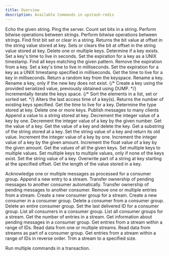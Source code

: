 ```yaml
---
title: Overview
description: Available Commands in upstash-redis
---
```


<AccordionGroup>

<Accordion title="Auth">
<CardGroup cols={3}>

<Card title="ECHO" href="/redis/sdks/py/commands/auth/echo">
  Echo the given string.
</Card>

<Card title="PING" href="/redis/sdks/py/commands/auth/ping">
    Ping the server.
</Card>
</CardGroup>
</Accordion>
<Accordion title="Bitmap">
<CardGroup cols={3}>

<Card title="BITCOUNT" href="/redis/sdks/py/commands/bitmap/bitcount">
    Count set bits in a string.
</Card>
<Card title="BITFIELD" href="/redis/sdks/py/commands/bitmap/bitfield">
    Perform bitwise operations between strings.
</Card>
<Card title="BITOP" href="/redis/sdks/py/commands/bitmap/bitop">
    Perform bitwise operations between strings.
</Card>
<Card title="BITPOS" href="/redis/sdks/py/commands/bitmap/bitpos">
    Find first bit set or clear in a string.
</Card>
<Card title="GETBIT" href="/redis/sdks/py/commands/bitmap/getbit">
    Returns the bit value at offset in the string value stored at key.
</Card>
<Card title="SETBIT" href="/redis/sdks/py/commands/bitmap/setbit">
    Sets or clears the bit at offset in the string value stored at key.
</Card>
</CardGroup>
</Accordion>
<Accordion title="Generic">
<CardGroup cols={3}>
<Card title="DEL" href="/redis/sdks/py/commands/generic/del">
    Delete one or multiple keys.
</Card>
<Card title="EXISTS" href="/redis/sdks/py/commands/generic/exists">
    Determine if a key exists.
</Card>
<Card title="EXPIRE" href="/redis/sdks/py/commands/generic/expire">
    Set a key's time to live in seconds.
</Card>
<Card title="EXPIREAT" href="/redis/sdks/py/commands/generic/expireat">
    Set the expiration for a key as a UNIX timestamp.
</Card>
<Card title="KEYS" href="/redis/sdks/py/commands/generic/keys">
    Find all keys matching the given pattern.
</Card>
<Card title="PERSIST" href="/redis/sdks/py/commands/generic/persist">
    Remove the expiration from a key.
</Card>
<Card title="PEXPIRE" href="/redis/sdks/py/commands/generic/pexpire">
    Set a key's time to live in milliseconds.
</Card>
<Card title="PEXPIREAT" href="/redis/sdks/py/commands/generic/pexpireat">
    Set the expiration for a key as a UNIX timestamp specified in milliseconds.
</Card>
<Card title="PTTL" href="/redis/sdks/py/commands/generic/pttl">
    Get the time to live for a key in milliseconds.
</Card>
<Card title="RANDOMKEY" href="/redis/sdks/py/commands/generic/randomkey">
    Return a random key from the keyspace.
</Card>
<Card title="RENAME" href="/redis/sdks/py/commands/generic/rename">
    Rename a key.
</Card>
<Card title="RENAMENX" href="/redis/sdks/py/commands/generic/renamenx">
    Rename a key, only if the new key does not exist.
</Card>
{/* <Card title="RESTORE" href="/redis/sdks/py/commands/generic/restore">
    Create a key using the provided serialized value, previously obtained using DUMP.
</Card> */}
<Card title="SCAN" href="/redis/sdks/py/commands/generic/scan">
    Incrementally iterate the keys space.
</Card>
{/* <Card title="SORT" href="/redis/sdks/py/commands/generic/sort">
    Sort the elements in a list, set or sorted set.
</Card> */}
<Card title="TOUCH" href="/redis/sdks/py/commands/generic/touch">
    Alters the last access time of a key(s). Returns the number of existing keys specified.
</Card>
<Card title="TTL" href="/redis/sdks/py/commands/generic/ttl">
    Get the time to live for a key.
</Card>
<Card title="TYPE" href="/redis/sdks/py/commands/generic/type">
    Determine the type stored at key.
</Card>
<Card title="UNLINK" href="/redis/sdks/py/commands/generic/unlink">
    Delete one or more keys.
</Card>
</CardGroup>
</Accordion>
<Accordion title="Hash">
<CardGroup cols={3}>

<Card title="HDEL" href="/redis/sdks/py/commands/hash/hdel">

</Card>
<Card title="HEXISTS" href="/redis/sdks/py/commands/hash/hexists">

</Card>
<Card title="HEXPIRE" href="/redis/sdks/py/commands/hash/hexpire">

</Card>
<Card title="HEXPIREAT" href="/redis/sdks/py/commands/hash/hexpireat">

</Card>
<Card title="HEXPIRETIME" href="/redis/sdks/py/commands/hash/hexpiretime">

</Card>
<Card title="HGET" href="/redis/sdks/py/commands/hash/hget">

</Card>
<Card title="HGETALL" href="/redis/sdks/py/commands/hash/hgetall">

</Card>
<Card title="HINCRBY" href="/redis/sdks/py/commands/hash/hincrby">

</Card>
<Card title="HINCRBYFLOAT" href="/redis/sdks/py/commands/hash/hincrbyfloat">

</Card>
<Card title="HKEYS" href="/redis/sdks/py/commands/hash/hkeys">

</Card>
<Card title="HLEN" href="/redis/sdks/py/commands/hash/hlen">

</Card>
<Card title="HMGET" href="/redis/sdks/py/commands/hash/hmget">

</Card>
<Card title="HRANDFIELD" href="/redis/sdks/py/commands/hash/hrandfield">

</Card>
<Card title="HPERSIST" href="/redis/sdks/py/commands/hash/hpersist">

</Card>
<Card title="HPEXPIRE" href="/redis/sdks/py/commands/hash/hpexpire">

</Card>
<Card title="HPEXPIREAT" href="/redis/sdks/py/commands/hash/hpexpireat">

</Card>
<Card title="HPEXPIRETIME" href="/redis/sdks/py/commands/hash/hpexpiretime">

</Card>
<Card title="HPTTL" href="/redis/sdks/py/commands/hash/hpttl">

</Card>
<Card title="HSCAN" href="/redis/sdks/py/commands/hash/hscan">

</Card>
<Card title="HSET" href="/redis/sdks/py/commands/hash/hset">

</Card>
<Card title="HSET" href="/redis/sdks/py/commands/hash/hmset">

</Card>
<Card title="HSETNX" href="/redis/sdks/py/commands/hash/hsetnx">

</Card>
<Card title="HSTRLEN" href="/redis/sdks/py/commands/hash/hstrlen">

</Card>
<Card title="HTTL" href="/redis/sdks/py/commands/hash/httl">

</Card>
<Card title="HVALS" href="/redis/sdks/py/commands/hash/hvals">
  
</Card>

</CardGroup>
</Accordion>

<Accordion title="List">
<CardGroup cols={3}>

<Card title="LINDEX" href="/redis/sdks/py/commands/list/lindex">

</Card>
<Card title="LINSERT" href="/redis/sdks/py/commands/list/linsert">

</Card>
<Card title="LLEN" href="/redis/sdks/py/commands/list/llen">

</Card>
<Card title="LMOVE" href="/redis/sdks/py/commands/list/lmove">

</Card>
<Card title="LPOP" href="/redis/sdks/py/commands/list/lpop">

</Card>
<Card title="LPOS" href="/redis/sdks/py/commands/list/lpos">

</Card>
<Card title="LPUSH" href="/redis/sdks/py/commands/list/lpush">

</Card>
<Card title="LPUSHX" href="/redis/sdks/py/commands/list/lpushx">

</Card>
<Card title="LRANGE" href="/redis/sdks/py/commands/list/lrange">

</Card>
<Card title="LREM" href="/redis/sdks/py/commands/list/lrem">

</Card>
<Card title="LSET" href="/redis/sdks/py/commands/list/lset">

</Card>
<Card title="LTRIM" href="/redis/sdks/py/commands/list/ltrim">

</Card>
<Card title="RPOP" href="/redis/sdks/py/commands/list/rpop">

</Card>
<Card title="RPUSH" href="/redis/sdks/py/commands/list/rpush">

</Card>
<Card title="RPUSHX" href="/redis/sdks/py/commands/list/rpushx">

</Card>

</CardGroup>
</Accordion>
<Accordion title="PubSub">
<CardGroup cols={3}>
<Card title="PUBLISH" href="/redis/sdks/py/commands/pubsub/publish">
Publish messages to many clients
</Card>
</CardGroup>
</Accordion>
<Accordion title="Scripts">
<CardGroup cols={3}>

<Card title="EVAL" href="/redis/sdks/py/commands/scripts/eval">

</Card>
<Card title="EVAL_RO" href="/redis/sdks/py/commands/scripts/eval_ro">

</Card>
<Card title="EVALSHA" href="/redis/sdks/py/commands/scripts/evalsha">

</Card>
<Card title="EVALSHA_RO" href="/redis/sdks/py/commands/scripts/evalsha_ro">

</Card>
<Card title="SCRIPT EXISTS" href="/redis/sdks/py/commands/scripts/script_exists">

</Card>
<Card title="SCRIPT FLUSH" href="/redis/sdks/py/commands/scripts/script_flush">

</Card>
<Card title="SCRIPT LOAD" href="/redis/sdks/py/commands/scripts/script_load">

</Card>

</CardGroup>
</Accordion>
<Accordion title="Server">
<CardGroup cols={3}>
<Card title="DBSIZE" href="/redis/sdks/py/commands/server/dbsize">

</Card>
<Card title="FLUSHALL" href="/redis/sdks/py/commands/server/flushall">

</Card>
<Card title="FLUSHDB" href="/redis/sdks/py/commands/server/flushdb">

</Card>
</CardGroup>
</Accordion>
<Accordion title="Set">
<CardGroup cols={3}>
<Card title="SADD" href="/redis/sdks/py/commands/set/sadd">

</Card>
<Card title="SCARD" href="/redis/sdks/py/commands/set/scard">

</Card>
<Card title="SDIFF" href="/redis/sdks/py/commands/set/sdiff">

</Card>
<Card title="SDIFFSTORE" href="/redis/sdks/py/commands/set/sdiffstore">

</Card>
<Card title="SINTER" href="/redis/sdks/py/commands/set/sinter">

</Card>
<Card title="SINTERSTORE" href="/redis/sdks/py/commands/set/sinterstore">

</Card>
<Card title="SISMEMBER" href="/redis/sdks/py/commands/set/sismember">

</Card>
<Card title="SMEMBERS" href="/redis/sdks/py/commands/set/smembers">

</Card>
<Card title="SMISMEMBER" href="/redis/sdks/py/commands/set/smismember">

</Card>
<Card title="SMOVE" href="/redis/sdks/py/commands/set/smove">

</Card>
<Card title="SPOP" href="/redis/sdks/py/commands/set/spop">

</Card>
<Card title="SRANDMEMBER" href="/redis/sdks/py/commands/set/srandmember">

</Card>
<Card title="SREM" href="/redis/sdks/py/commands/set/srem">

</Card>
<Card title="SSCAN" href="/redis/sdks/py/commands/set/sscan">

</Card>
<Card title="SUNION" href="/redis/sdks/py/commands/set/sunion">

</Card>
<Card title="SUNIONSTORE" href="/redis/sdks/py/commands/set/sunionstore">

</Card>
</CardGroup>
</Accordion>
<Accordion title="Sorted Set">
<CardGroup cols={3}>
<Card title="ZADD" href="/redis/sdks/py/commands/zset/zadd">

</Card>
<Card title="ZCARD" href="/redis/sdks/py/commands/zset/zcard">

</Card>
<Card title="ZCOUNT" href="/redis/sdks/py/commands/zset/zcount">

</Card>
<Card title="ZDIFF" href="/redis/sdks/py/commands/zset/zdiff">

</Card>
<Card title="ZDIFFSTORE" href="/redis/sdks/py/commands/zset/zdiffstore">

</Card>
<Card title="ZINCRBY" href="/redis/sdks/py/commands/zset/zincrby">

</Card>
<Card title="ZINTER" href="/redis/sdks/py/commands/zset/zinter">

</Card>
<Card title="ZINTERSTORE" href="/redis/sdks/py/commands/zset/zinterstore">

</Card>
<Card title="ZLEXCOUNT" href="/redis/sdks/py/commands/zset/zlexcount">

</Card>
<Card title="ZMSCORE" href="/redis/sdks/py/commands/zset/zmscore">

</Card>
<Card title="ZPOPMAX" href="/redis/sdks/py/commands/zset/zpopmax">

</Card>
<Card title="ZPOPMIN" href="/redis/sdks/py/commands/zset/zpopmin">

</Card>
<Card title="ZRANDMEMBER" href="/redis/sdks/py/commands/zset/zrandmember">

</Card>
<Card title="ZRANGE" href="/redis/sdks/py/commands/zset/zrange">

</Card>
<Card title="ZRANK" href="/redis/sdks/py/commands/zset/zrank">

</Card>
<Card title="ZREM" href="/redis/sdks/py/commands/zset/zrem">

</Card>
<Card title="ZREMRANGEBYLEX" href="/redis/sdks/py/commands/zset/zremrangebylex">

</Card>
<Card title="ZREMRANGEBYRANK" href="/redis/sdks/py/commands/zset/zremrangebyrank">

</Card>
<Card title="ZREMRANGEBYSCORE" href="/redis/sdks/py/commands/zset/zremrangebyscore">

</Card>
<Card title="ZREVRANK" href="/redis/sdks/py/commands/zset/zrevrank">

</Card>
<Card title="ZSCAN" href="/redis/sdks/py/commands/zset/zscan">

</Card>
<Card title="ZSCORE" href="/redis/sdks/py/commands/zset/zscore">

</Card>
<Card title="ZUNION" href="/redis/sdks/py/commands/zset/zunion">

</Card>
<Card title="ZUNIONSTORE" href="/redis/sdks/py/commands/zset/zunionstore">

</Card>
</CardGroup>
</Accordion>

<Accordion title="String">

<CardGroup cols={3}>

<Card title="APPEND" href="/redis/sdks/py/commands/string/append">
  Append a value to a string stored at key.
</Card>
<Card title="DECR" href="/redis/sdks/py/commands/string/decr">
  Decrement the integer value of a key by one.
</Card>
<Card title="DECRBY" href="/redis/sdks/py/commands/string/decrby">
  Decrement the integer value of a key by the given number.
</Card>
<Card title="GET" href="/redis/sdks/py/commands/string/get">
  Get the value of a key.
</Card>
<Card title="GETDEL" href="/redis/sdks/py/commands/string/getdel">
  Get the value of a key and delete the key.
</Card>
<Card title="GETRANGE" href="/redis/sdks/py/commands/string/getrange">
  Get a substring of the string stored at a key.
</Card>
<Card title="GETSET" href="/redis/sdks/py/commands/string/getset">
  Set the string value of a key and return its old value.
</Card>
<Card title="INCR" href="/redis/sdks/py/commands/string/incr">
  Increment the integer value of a key by one.
</Card>
<Card title="INCRBY" href="/redis/sdks/py/commands/string/incrby">
  Increment the integer value of a key by the given amount.
</Card>
<Card title="INCRBYFLOAT" href="/redis/sdks/py/commands/string/incrbyfloat">
  Increment the float value of a key by the given amount.
</Card>
<Card title="MGET" href="/redis/sdks/py/commands/string/mget">
  Get the values of all the given keys.
</Card>
<Card title="MSET" href="/redis/sdks/py/commands/string/mset">
  Set multiple keys to multiple values.
</Card>
<Card title="MSETNX" href="/redis/sdks/py/commands/string/msetnx">
  Set multiple keys to multiple values, only if none of the keys exist.
</Card>
<Card title="SET" href="/redis/sdks/py/commands/string/set">
  Set the string value of a key.
</Card>
<Card title="SETRANGE" href="/redis/sdks/py/commands/string/setrange">
  Overwrite part of a string at key starting at the specified offset.
</Card>
<Card title="STRLEN" href="/redis/sdks/py/commands/string/strlen">
  Get the length of the value stored in a key.
</Card>

</CardGroup></Accordion>
<Accordion title="Stream">
<CardGroup cols={3}>

<Card title="XACK" href="/redis/sdks/py/commands/stream/xack">
  Acknowledge one or multiple messages as processed for a consumer group.
</Card>
<Card title="XADD" href="/redis/sdks/py/commands/stream/xadd">
  Append a new entry to a stream.
</Card>
<Card title="XAUTOCLAIM" href="/redis/sdks/py/commands/stream/xautoclaim">
  Transfer ownership of pending messages to another consumer automatically.
</Card>
<Card title="XCLAIM" href="/redis/sdks/py/commands/stream/xclaim">
  Transfer ownership of pending messages to another consumer.
</Card>
<Card title="XDEL" href="/redis/sdks/py/commands/stream/xdel">
  Remove one or multiple entries from a stream.
</Card>
<Card title="XGROUP CREATE" href="/redis/sdks/py/commands/stream/xgroup_create">
  Create a new consumer group for a stream.
</Card>
<Card title="XGROUP CREATECONSUMER" href="/redis/sdks/py/commands/stream/xgroup_createconsumer">
  Create a new consumer in a consumer group.
</Card>
<Card title="XGROUP DELCONSUMER" href="/redis/sdks/py/commands/stream/xgroup_delconsumer">
  Delete a consumer from a consumer group.
</Card>
<Card title="XGROUP DESTROY" href="/redis/sdks/py/commands/stream/xgroup_destroy">
  Delete an entire consumer group.
</Card>
<Card title="XGROUP SETID" href="/redis/sdks/py/commands/stream/xgroup_setid">
  Set the last delivered ID for a consumer group.
</Card>
<Card title="XINFO CONSUMERS" href="/redis/sdks/py/commands/stream/xinfo_consumers">
  List all consumers in a consumer group.
</Card>
<Card title="XINFO GROUPS" href="/redis/sdks/py/commands/stream/xinfo_groups">
  List all consumer groups for a stream.
</Card>
<Card title="XLEN" href="/redis/sdks/py/commands/stream/xlen">
  Get the number of entries in a stream.
</Card>
<Card title="XPENDING" href="/redis/sdks/py/commands/stream/xpending">
  Get information about pending messages in a consumer group.
</Card>
<Card title="XRANGE" href="/redis/sdks/py/commands/stream/xrange">
  Get entries from a stream within a range of IDs.
</Card>
<Card title="XREAD" href="/redis/sdks/py/commands/stream/xread">
  Read data from one or multiple streams.
</Card>
<Card title="XREADGROUP" href="/redis/sdks/py/commands/stream/xreadgroup">
  Read data from streams as part of a consumer group.
</Card>
<Card title="XREVRANGE" href="/redis/sdks/py/commands/stream/xrevrange">
  Get entries from a stream within a range of IDs in reverse order.
</Card>
<Card title="XTRIM" href="/redis/sdks/py/commands/stream/xtrim">
  Trim a stream to a specified size.
</Card>

</CardGroup></Accordion>
<Accordion title="Transactions">
<Card title="TRANSACTION" href="/redis/sdks/py/features#pipelines-and-transactions">
  Run multiple commands in a transaction.
</Card>
</Accordion>
</AccordionGroup>
